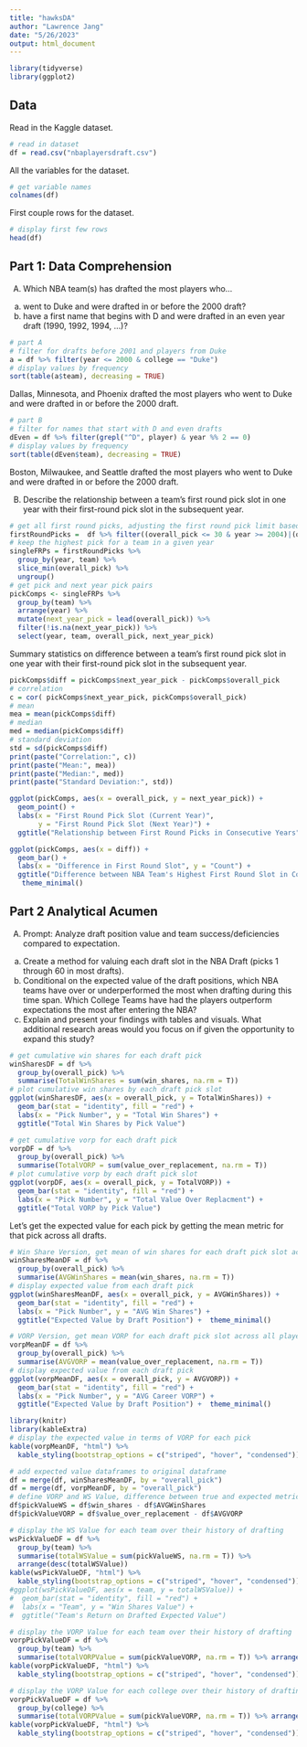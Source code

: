 ```yaml
---
title: "hawksDA"
author: "Lawrence Jang"
date: "5/26/2023"
output: html_document
---
```


```r
library(tidyverse)
library(ggplot2)
```

## Data

Read in the Kaggle dataset.

```r
# read in dataset
df = read.csv("nbaplayersdraft.csv")
```


All the variables for the dataset.

```r
# get variable names
colnames(df)
```

First couple rows for the dataset. 

```r
# display first few rows
head(df)
```

## Part 1: Data Comprehension

(A) Which NBA team(s) has drafted the most players who...
a. went to Duke and were drafted in or before the 2000 draft?
b. have a first name that begins with D and were drafted in an even year draft (1990, 1992, 1994, ...)?

```r
# part A
# filter for drafts before 2001 and players from Duke
a = df %>% filter(year <= 2000 & college == "Duke") 
# display values by frequency
sort(table(a$team), decreasing = TRUE)
```

Dallas, Minnesota, and Phoenix drafted the most players who went to Duke and 
were drafted in or before the 2000 draft.

```r
# part B
# filter for names that start with D and even drafts
dEven = df %>% filter(grepl("^D", player) & year %% 2 == 0)
# display values by frequency
sort(table(dEven$team), decreasing = TRUE)
```

Boston, Milwaukee, and Seattle drafted the most players who went to Duke and 
were drafted in or before the 2000 draft.


(B) Describe the relationship between a team’s first round pick slot in one year with their first-round pick slot in
the subsequent year.

```r
# get all first round picks, adjusting the first round pick limit based on expansion/number of teams in league
firstRoundPicks =  df %>% filter((overall_pick <= 30 & year >= 2004)|(overall_pick <= 29 & year >= 1995 & year < 2004)|(overall_pick <= 27 & year >= 1989 & year < 1995)) 
# keep the highest pick for a team in a given year
singleFRPs = firstRoundPicks %>% 
  group_by(year, team) %>%
  slice_min(overall_pick) %>%
  ungroup()
# get pick and next year pick pairs
pickComps <- singleFRPs %>%
  group_by(team) %>%
  arrange(year) %>%
  mutate(next_year_pick = lead(overall_pick)) %>%
  filter(!is.na(next_year_pick)) %>%
  select(year, team, overall_pick, next_year_pick)
```

Summary statistics on difference between a team’s first round pick slot in one year with their first-round pick slot in the subsequent year.

```r
pickComps$diff = pickComps$next_year_pick - pickComps$overall_pick
# correlation
c = cor( pickComps$next_year_pick, pickComps$overall_pick)
# mean
mea = mean(pickComps$diff)
# median
med = median(pickComps$diff)
# standard deviation
std = sd(pickComps$diff)
print(paste("Correlation:", c))
print(paste("Mean:", mea))
print(paste("Median:", med))
print(paste("Standard Deviation:", std))
```                                                                                                                    

```r
ggplot(pickComps, aes(x = overall_pick, y = next_year_pick)) +
  geom_point() +
  labs(x = "First Round Pick Slot (Current Year)",
       y = "First Round Pick Slot (Next Year)") +
  ggtitle("Relationship between First Round Picks in Consecutive Years") 
```

```r
ggplot(pickComps, aes(x = diff)) +
  geom_bar() +
  labs(x = "Difference in First Round Slot", y = "Count") +
  ggtitle("Difference between NBA Team's Highest First Round Slot in Consecutive Years") +
   theme_minimal()
```
## Part 2 Analytical Acumen

(A) Prompt: Analyze draft position value and team success/deficiencies compared to expectation.
a. Create a method for valuing each draft slot in the NBA Draft (picks 1 through 60 in most drafts).
b. Conditional on the expected value of the draft positions, which NBA teams have over or
underperformed the most when drafting during this time span. Which College Teams have had the players
outperform expectations the most after entering the NBA?
c. Explain and present your findings with tables and visuals. What additional research areas would you
focus on if given the opportunity to expand this study?


```r
# get cumulative win shares for each draft pick
winSharesDF = df %>%
  group_by(overall_pick) %>%
  summarise(TotalWinShares = sum(win_shares, na.rm = T))
# plot cumulative win shares by each draft pick slot
ggplot(winSharesDF, aes(x = overall_pick, y = TotalWinShares)) +
  geom_bar(stat = "identity", fill = "red") +
  labs(x = "Pick Number", y = "Total Win Shares") +
  ggtitle("Total Win Shares by Pick Value")
```

```r
# get cumulative vorp for each draft pick
vorpDF = df %>%
  group_by(overall_pick) %>%
  summarise(TotalVORP = sum(value_over_replacement, na.rm = T))
# plot cumulative vorp by each draft pick slot
ggplot(vorpDF, aes(x = overall_pick, y = TotalVORP)) +
  geom_bar(stat = "identity", fill = "red") +
  labs(x = "Pick Number", y = "Total Value Over Replacment") +
  ggtitle("Total VORP by Pick Value")
```

Let's get the expected value for each pick by getting the mean metric for that pick across
all drafts.

```r
# Win Share Version, get mean of win shares for each draft pick slot across all players
winSharesMeanDF = df %>%
  group_by(overall_pick) %>%
  summarise(AVGWinShares = mean(win_shares, na.rm = T))
# display expected value from each draft pick
ggplot(winSharesMeanDF, aes(x = overall_pick, y = AVGWinShares)) +
  geom_bar(stat = "identity", fill = "red") +
  labs(x = "Pick Number", y = "AVG Win Shares") +
  ggtitle("Expected Value by Draft Position") +  theme_minimal()
```

```r
# VORP Version, get mean VORP for each draft pick slot across all players
vorpMeanDF = df %>%
  group_by(overall_pick) %>%
  summarise(AVGVORP = mean(value_over_replacement, na.rm = T))
# display expected value from each draft pick
ggplot(vorpMeanDF, aes(x = overall_pick, y = AVGVORP)) +
  geom_bar(stat = "identity", fill = "red") +
  labs(x = "Pick Number", y = "AVG Career VORP") +
  ggtitle("Expected Value by Draft Position") +  theme_minimal()
```

```r
library(knitr)
library(kableExtra)
# display the expected value in terms of VORP for each pick
kable(vorpMeanDF, "html") %>%
  kable_styling(bootstrap_options = c("striped", "hover", "condensed"))
```


```r
# add expected value dataframes to original dataframe
df = merge(df, winSharesMeanDF, by = "overall_pick")
df = merge(df, vorpMeanDF, by = "overall_pick")
# define VORP and WS Value, difference between true and expected metrics
df$pickValueWS = df$win_shares - df$AVGWinShares
df$pickValueVORP = df$value_over_replacement - df$AVGVORP
```

```r
# display the WS Value for each team over their history of drafting
wsPickValueDF = df %>%
  group_by(team) %>%
  summarise(totalWSValue = sum(pickValueWS, na.rm = T)) %>% 
  arrange(desc(totalWSValue))
kable(wsPickValueDF, "html") %>%
  kable_styling(bootstrap_options = c("striped", "hover", "condensed"))
#ggplot(wsPickValueDF, aes(x = team, y = totalWSValue)) +
#  geom_bar(stat = "identity", fill = "red") +
#  labs(x = "Team", y = "Win Shares Value") +
#  ggtitle("Team's Return on Drafted Expected Value")
```

```r
# display the VORP Value for each team over their history of drafting
vorpPickValueDF = df %>%
  group_by(team) %>%
  summarise(totalVORPValue = sum(pickValueVORP, na.rm = T)) %>% arrange(desc(totalVORPValue))
kable(vorpPickValueDF, "html") %>%
  kable_styling(bootstrap_options = c("striped", "hover", "condensed"))
```


```r
# display the VORP Value for each college over their history of drafting
vorpPickValueDF = df %>%
  group_by(college) %>%
  summarise(totalVORPValue = sum(pickValueVORP, na.rm = T)) %>% arrange(desc(totalVORPValue))
kable(vorpPickValueDF, "html") %>%
  kable_styling(bootstrap_options = c("striped", "hover", "condensed"))
```








 